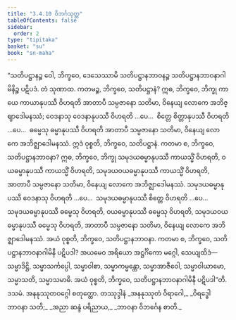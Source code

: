 ```yaml
---
title: "3.4.10 ဝိဘင်္ဂသုတ္တ"
tableOfContents: false
sidebar:
  order: 2
type: "tipitaka"
basket: "su"
book: "sn-maha"
---
```



<DynamicBreadcrumb />

<Division number="406" book="sn-maha">

<Paragraph number="932" book="sn-maha">
“သတိပဋ္ဌာနဉ္စ ဝေါ, ဘိက္ခဝေ, ဒေသေဿာမိ သတိပဋ္ဌာနဘာဝနဉ္စ သတိပဋ္ဌာနဘာဝနာဂါမိနိဉ္စ ပဋိပဒံ. တံ သုဏာထ. ကတမဉ္စ, ဘိက္ခဝေ, သတိပဋ္ဌာနံ? ဣဓ, ဘိက္ခဝေ, ဘိက္ခု ကာယေ ကာယာနုပဿီ ဝိဟရတိ အာတာပီ သမ္ပဇာနော သတိမာ, ဝိနေယျ လောကေ အဘိဇ္ဈာဒေါမနဿံ; ဝေဒနာသု ဝေဒနာနုပဿီ ဝိဟရတိ …ပေ…  စိတ္တေ စိတ္တာနုပဿီ ဝိဟရတိ …ပေ…  ဓမ္မေသု ဓမ္မာနုပဿီ ဝိဟရတိ အာတာပီ သမ္ပဇာနော သတိမာ, ဝိနေယျ လောကေ အဘိဇ္ဈာဒေါမနဿံ. ဣဒံ ဝုစ္စတိ, ဘိက္ခဝေ, သတိပဋ္ဌာနံ.
</Paragraph>

<Paragraph number="933" book="sn-maha">
ကတမာ စ, ဘိက္ခဝေ, သတိပဋ္ဌာနဘာဝနာ? ဣဓ, ဘိက္ခဝေ, ဘိက္ခု သမုဒယဓမ္မာနုပဿီ ကာယသ္မိံ ဝိဟရတိ, ဝယဓမ္မာနုပဿီ ကာယသ္မိံ ဝိဟရတိ, သမုဒယဝယဓမ္မာနုပဿီ ကာယသ္မိံ ဝိဟရတိ, အာတာပီ သမ္ပဇာနော သတိမာ, ဝိနေယျ လောကေ အဘိဇ္ဈာဒေါမနဿံ. သမုဒယဓမ္မာနုပဿီ ဝေဒနာသု ဝိဟရတိ …ပေ…  သမုဒယဓမ္မာနုပဿီ စိတ္တေ ဝိဟရတိ …ပေ…  သမုဒယဓမ္မာနုပဿီ ဓမ္မေသု ဝိဟရတိ, ဝယဓမ္မာနုပဿီ ဓမ္မေသု ဝိဟရတိ, သမုဒယဝယဓမ္မာနုပဿီ ဓမ္မေသု ဝိဟရတိ, အာတာပီ သမ္ပဇာနော သတိမာ, ဝိနေယျ လောကေ အဘိဇ္ဈာဒေါမနဿံ. အယံ ဝုစ္စတိ, ဘိက္ခဝေ, သတိပဋ္ဌာနဘာဝနာ.
</Paragraph>

<Paragraph number="934" book="sn-maha">
ကတမာ စ, ဘိက္ခဝေ, သတိပဋ္ဌာနဘာဝနာဂါမိနီ ပဋိပဒါ? အယမေဝ အရိယော အဋ္ဌင်္ဂိကော မဂ္ဂေါ, သေယျထိဒံ—  သမ္မာဒိဋ္ဌိ, သမ္မာသင်္ကပ္ပေါ, သမ္မာဝါစာ, သမ္မာကမ္မန္တော, သမ္မာအာဇီဝေါ, သမ္မာဝါယာမော, သမ္မာသတိ, သမ္မာသမာဓိ. အယံ ဝုစ္စတိ, ဘိက္ခဝေ, သတိပဋ္ဌာနဘာဝနာဂါမိနီ ပဋိပဒါ”တိ.

</Paragraph>
</Division>

<Paragraph number="935" type="center" book="sn-maha">
ဒသမံ.



</Paragraph>

<Paragraph number="936" type="center" book="sn-maha">
အနနုဿုတဝဂ္ဂေါ စတုတ္ထော.



</Paragraph>

<Paragraph number="937" type="center" book="sn-maha">
တဿုဒ္ဒါနံ


</Paragraph>

<Paragraph number="938" type="verses" book="sn-maha">
_အနနုဿုတံ ဝိရာဂေါ,_  
_ဝိရဒ္ဓေါ ဘာဝနာ သတိ;_  
_အညာ ဆန္ဒံ ပရိညာယ,_  
_ဘာဝနာ ဝိဘင်္ဂေန စာတိ._
</Paragraph>